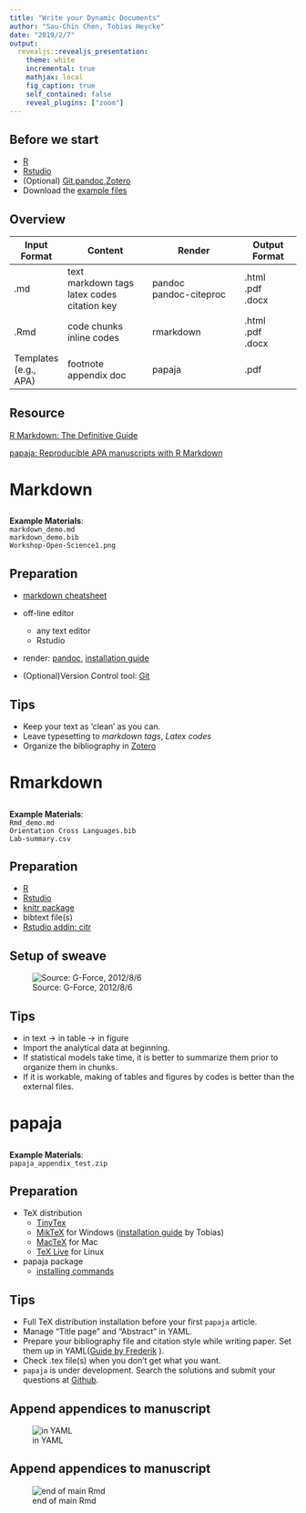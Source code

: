```yaml
---
title: "Write your Dynamic Documents"
author: "Sau-Chin Chen, Tobias Heycke"
date: "2019/2/7"
output: 
  revealjs::revealjs_presentation:
    theme: white
    incremental: true
    mathjax: local
    fig_caption: true
    self_contained: false
    reveal_plugins: ["zoom"]
---
```


## Before we start

- [R](https://www.r-project.org/)
- [Rstudio](https://www.rstudio.com/)
- (Optional) [Git](https://git-scm.com/),[pandoc](https://pandoc.org/installing.html),[Zotero](https://www.zotero.org/download/)
- Download the [example files](https://github.com/SCgeeker/WS_dynamic_doc/archive/master.zip)


## Overview

|Input<br>Format|Content|Render|Output<br>Format|
|---|---------|----------|------|
|.md         |text<br>markdown tags<br>latex codes<br>citation key|pandoc<br>pandoc-citeproc|.html<br>.pdf<br>.docx |
|.Rmd        |code chunks<br>inline codes|rmarkdown |.html<br>.pdf<br>.docx  |
|Templates<br>(e.g., APA)|footnote<br>appendix doc|papaja|.pdf|

## Resource

[R Markdown: The Definitive Guide](https://bookdown.org/yihui/rmarkdown/)

[papaja: Reproducible APA manuscripts with R Markdown](https://crsh.github.io/papaja_man/)

# Markdown

##

**Example Materials**:<br> `markdown_demo.md`<br>`markdown_demo.bib`<br>`Workshop-Open-Science1.png`

## Preparation

- [markdown cheatsheet](https://github.com/adam-p/markdown-here/wiki/Markdown-Cheatsheet)

- off-line editor
    - any text editor
    - Rstudio

- render: [pandoc](http://pandoc.org/), [installation guide](https://pandoc.org/installing.html)
- (Optional)Version Control tool: [Git](https://git-scm.com/)

## Tips
- Keep your text as 'clean' as you can. 
- Leave typesetting to *markdown tags*, *Latex codes*
- Organize the bibliography in [Zotero](http://zotero.org/)

# Rmarkdown

## 

**Example Materials**:<br> `Rmd_demo.md`<br>`Orientation Cross Languages.bib`<br>`Lab-summary.csv`

## Preparation

- [R](https://www.r-project.org/)
- [Rstudio](https://www.rstudio.com/)
- [knitr package](https://cran.r-project.org/web/packages/knitr/index.html)
- bibtext file(s)
- [Rstudio addin: citr](https://github.com/crsh/citr)

## Setup of sweave

![Source: G-Force, 2012/8/6](https://i2.wp.com/gforge.se/wp-content/uploads/2012/06/Sweave-to-knitr-options.jpg)


## Tips
- in text -> in table -> in figure
- Import the analytical data at beginning.
- If statistical models take time, it is better to summarize them prior to organize them in chunks.
- If it is workable, making of tables and figures by codes is better than the external files.

# papaja

##

**Example Materials**:<br> `papaja_appendix_test.zip`

## Preparation
- TeX distribution
    - [TinyTex](https://yihui.name/tinytex/)
    - [MikTeX](http://miktex.org/) for Windows ([installation guide]((https://tobiasheycke.github.io/pages/fullmiktex)) by Tobias)
    - [MacTeX](https://tug.org/mactex/) for Mac
    - [TeX Live](http://www.tug.org/texlive/) for Linux 

- papaja package
    - [installing commands](https://crsh.github.io/papaja_man/introduction.html#installing-papaja)


## Tips
- Full TeX distribution installation before your first `papaja` article.
- Manage "Title page" and "Abstract" in YAML.
- Prepare your bibliography file and citation style while writing paper. Set them up in YAML([Guide by Frederik](https://crsh.github.io/papaja_man/writing.html#citations) ).
- Check .tex file(s) when you don't get what you want.
- `papaja` is under development. Search the solutions and submit your questions at [Github](https://github.com/crsh/papaja/issues).


## Append appendices to manuscript
![in YAML](https://user-images.githubusercontent.com/1747068/43012188-b6bff12c-8c13-11e8-9277-f4ce36f859e9.png) 

## Append appendices to manuscript

![end of main Rmd](https://user-images.githubusercontent.com/1747068/43012230-daf80188-8c13-11e8-894d-d750cb03c6ae.png)
